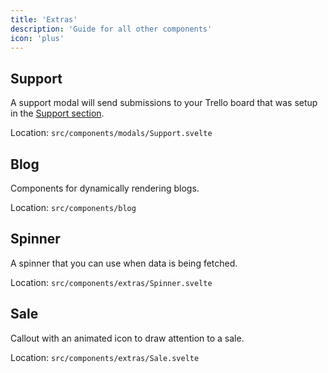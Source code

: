 ```yaml
---
title: 'Extras'
description: 'Guide for all other components'
icon: 'plus'
---
```


## Support
A support modal will send submissions to your Trello board that was setup in the <a href="/features/support" target="_blank">Support section</a>.

Location: `src/components/modals/Support.svelte`

## Blog
Components for dynamically rendering blogs.

Location: `src/components/blog`

## Spinner
A spinner that you can use when data is being fetched.

Location: `src/components/extras/Spinner.svelte`

## Sale
Callout with an animated icon to draw attention to a sale.

Location: `src/components/extras/Sale.svelte`